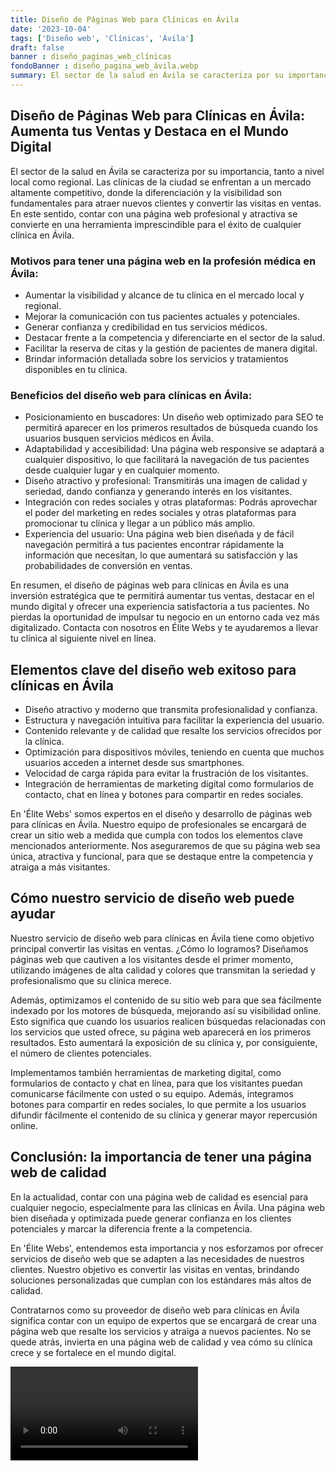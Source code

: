 ```yaml
---
title: Diseño de Páginas Web para Clínicas en Ávila
date: '2023-10-04'
tags: ['Diseño web', 'Clínicas', 'Ávila']
draft: false
banner : diseño_paginas_web_clínicas
fondoBanner : diseño_pagina_web_ávila.webp
summary: El sector de la salud en Ávila se caracteriza por su importancia, tanto a nivel local como regional. Las clínicas de la ciudad se enfrentan a un mercado altamente competitivo, donde la diferenciación y la visibilidad son fundamentales para atraer nuevos clientes y convertir las visitas en ventas. En este sentido, contar con una página web profesional y atractiva se convierte en una herramienta imprescindible para el éxito de cualquier clínica en Ávila.
---
```


## Diseño de Páginas Web para Clínicas en Ávila: Aumenta tus Ventas y Destaca en el Mundo Digital

El sector de la salud en Ávila se caracteriza por su importancia, tanto a nivel local como regional. Las clínicas de la ciudad se enfrentan a un mercado altamente competitivo, donde la diferenciación y la visibilidad son fundamentales para atraer nuevos clientes y convertir las visitas en ventas. En este sentido, contar con una página web profesional y atractiva se convierte en una herramienta imprescindible para el éxito de cualquier clínica en Ávila.

### Motivos para tener una página web en la profesión médica en Ávila:

- Aumentar la visibilidad y alcance de tu clínica en el mercado local y regional.
- Mejorar la comunicación con tus pacientes actuales y potenciales.
- Generar confianza y credibilidad en tus servicios médicos.
- Destacar frente a la competencia y diferenciarte en el sector de la salud.
- Facilitar la reserva de citas y la gestión de pacientes de manera digital.
- Brindar información detallada sobre los servicios y tratamientos disponibles en tu clínica.

### Beneficios del diseño web para clínicas en Ávila:

- Posicionamiento en buscadores: Un diseño web optimizado para SEO te permitirá aparecer en los primeros resultados de búsqueda cuando los usuarios busquen servicios médicos en Ávila.
- Adaptabilidad y accesibilidad: Una página web responsive se adaptará a cualquier dispositivo, lo que facilitará la navegación de tus pacientes desde cualquier lugar y en cualquier momento.
- Diseño atractivo y profesional: Transmitirás una imagen de calidad y seriedad, dando confianza y generando interés en los visitantes.
- Integración con redes sociales y otras plataformas: Podrás aprovechar el poder del marketing en redes sociales y otras plataformas para promocionar tu clínica y llegar a un público más amplio.
- Experiencia del usuario: Una página web bien diseñada y de fácil navegación permitirá a tus pacientes encontrar rápidamente la información que necesitan, lo que aumentará su satisfacción y las probabilidades de conversión en ventas.

En resumen, el diseño de páginas web para clínicas en Ávila es una inversión estratégica que te permitirá aumentar tus ventas, destacar en el mundo digital y ofrecer una experiencia satisfactoria a tus pacientes. No pierdas la oportunidad de impulsar tu negocio en un entorno cada vez más digitalizado. Contacta con nosotros en Élite Webs y te ayudaremos a llevar tu clínica al siguiente nivel en línea.

<GifSeo />

<Cta />

## Elementos clave del diseño web exitoso para clínicas en Ávila

- Diseño atractivo y moderno que transmita profesionalidad y confianza.
- Estructura y navegación intuitiva para facilitar la experiencia del usuario.
- Contenido relevante y de calidad que resalte los servicios ofrecidos por la clínica.
- Optimización para dispositivos móviles, teniendo en cuenta que muchos usuarios acceden a internet desde sus smartphones.
- Velocidad de carga rápida para evitar la frustración de los visitantes.
- Integración de herramientas de marketing digital como formularios de contacto, chat en línea y botones para compartir en redes sociales.

En 'Élite Webs' somos expertos en el diseño y desarrollo de páginas web para clínicas en Ávila. Nuestro equipo de profesionales se encargará de crear un sitio web a medida que cumpla con todos los elementos clave mencionados anteriormente. Nos aseguraremos de que su página web sea única, atractiva y funcional, para que se destaque entre la competencia y atraiga a más visitantes.

## Cómo nuestro servicio de diseño web puede ayudar

Nuestro servicio de diseño web para clínicas en Ávila tiene como objetivo principal convertir las visitas en ventas. ¿Cómo lo logramos? Diseñamos páginas web que cautiven a los visitantes desde el primer momento, utilizando imágenes de alta calidad y colores que transmitan la seriedad y profesionalismo que su clínica merece.

Además, optimizamos el contenido de su sitio web para que sea fácilmente indexado por los motores de búsqueda, mejorando así su visibilidad online. Esto significa que cuando los usuarios realicen búsquedas relacionadas con los servicios que usted ofrece, su página web aparecerá en los primeros resultados. Esto aumentará la exposición de su clínica y, por consiguiente, el número de clientes potenciales.

Implementamos también herramientas de marketing digital, como formularios de contacto y chat en línea, para que los visitantes puedan comunicarse fácilmente con usted o su equipo. Además, integramos botones para compartir en redes sociales, lo que permite a los usuarios difundir fácilmente el contenido de su clínica y generar mayor repercusión online.

## Conclusión: la importancia de tener una página web de calidad

En la actualidad, contar con una página web de calidad es esencial para cualquier negocio, especialmente para las clínicas en Ávila. Una página web bien diseñada y optimizada puede generar confianza en los clientes potenciales y marcar la diferencia frente a la competencia.

En 'Élite Webs', entendemos esta importancia y nos esforzamos por ofrecer servicios de diseño web que se adapten a las necesidades de nuestros clientes. Nuestro objetivo es convertir las visitas en ventas, brindando soluciones personalizadas que cumplan con los estándares más altos de calidad.

Contratarnos como su proveedor de diseño web para clínicas en Ávila significa contar con un equipo de expertos que se encargará de crear una página web que resalte los servicios y atraiga a nuevos pacientes. No se quede atrás, invierta en una página web de calidad y vea cómo su clínica crece y se fortalece en el mundo digital.

<Video />

<CtaBot job='Clínicas' city='Ávila'/>

<Gmaps query='Ávila+españa+maps' />